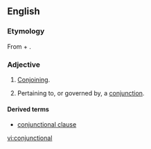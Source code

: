 ==English==

===Etymology===
From {{term|conjunction}} + {{term|-al}}.

===Adjective===
{{en-adj|-}}

# [[conjoin|Conjoin]]ing.
# {{linguistics}} Pertaining to, or governed by, a [[conjunction]].

====Derived terms====
*[[conjunctional clause]]

[[vi:conjunctional]]
